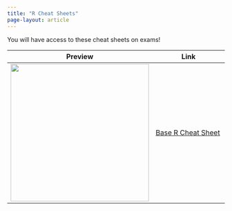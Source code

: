 ```yaml
---
title: "R Cheat Sheets"
page-layout: article
---
```


You will have access to these cheat sheets on exams! 

| Preview | Link |
|---------|------|
| ![](assests/cheatsheets/thumbnails/base-r.png){width=320px} | [Base R Cheat Sheet](assests/cheatsheets/base-r.pdf){target="_blank"} |
